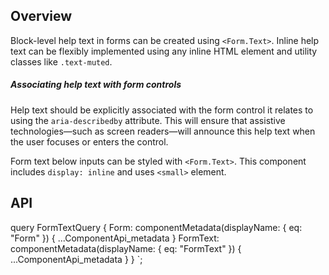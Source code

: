 


<PageHeader
  title="Form text"
  subTitle="Create block-level or inline-level form text."
/>

## Overview

Block-level help text in forms can be created using `<Form.Text>`. Inline help
text can be flexibly implemented using any inline HTML element and utility classes
like `.text-muted`.

<Callout>
  <h5>Associating help text with form controls</h5>
  Help text should be explicitly associated with the form control it relates to using
  the <code>aria-describedby</code> attribute. This will ensure that assistive technologies—such
  as screen readers—will announce this help text when the user focuses or enters
  the control.
</Callout>

Form text below inputs can be styled with `<Form.Text>`. This component includes
`display: inline` and uses `<small>` element.

<ReactPlayground codeText={FormText} />

## API

<ComponentApi metadata={props.data.FormText} exportedBy={props.data.Form} />

  query FormTextQuery {
    Form: componentMetadata(displayName: { eq: "Form" }) {
      ...ComponentApi_metadata
    }
    FormText: componentMetadata(displayName: { eq: "FormText" }) {
      ...ComponentApi_metadata
    }
  }
`;
